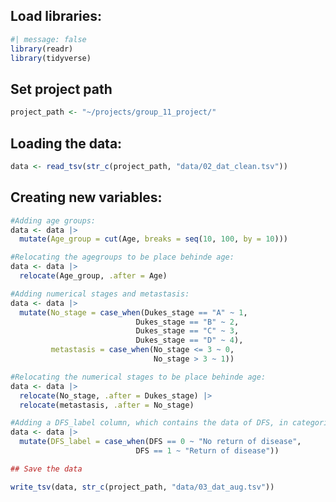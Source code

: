 ## Load libraries:

```r
#| message: false
library(readr)
library(tidyverse)
```

## Set project path

```r
project_path <- "~/projects/group_11_project/"
```

## Loading the data:

```r
data <- read_tsv(str_c(project_path, "data/02_dat_clean.tsv"))
```

## Creating new variables:

```r
#Adding age groups:
data <- data |>
  mutate(Age_group = cut(Age, breaks = seq(10, 100, by = 10)))

#Relocating the agegroups to be place behinde age:
data <- data |>
  relocate(Age_group, .after = Age)

#Adding numerical stages and metastasis:
data <- data |>
  mutate(No_stage = case_when(Dukes_stage == "A" ~ 1,
                            Dukes_stage == "B" ~ 2,
                            Dukes_stage == "C" ~ 3,
                            Dukes_stage == "D" ~ 4),
         metastasis = case_when(No_stage <= 3 ~ 0,
                                No_stage > 3 ~ 1))

#Relocating the numerical stages to be place behinde age:
data <- data |>
  relocate(No_stage, .after = Dukes_stage) |> 
  relocate(metastasis, .after = No_stage)

#Adding a DFS_label column, which contains the data of DFS, in categorical format (relevant for analysis_3)
data <- data |>
  mutate(DFS_label = case_when(DFS == 0 ~ "No return of disease",
                            DFS == 1 ~ "Return of disease"))

## Save the data

write_tsv(data, str_c(project_path, "data/03_dat_aug.tsv"))
```
